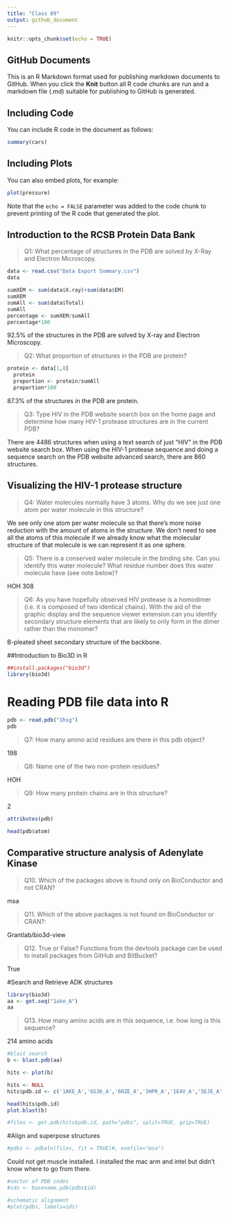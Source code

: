 ```yaml
---
title: "Class 09"
output: github_document
---
```


```r
knitr::opts_chunk$set(echo = TRUE)
```

## GitHub Documents

This is an R Markdown format used for publishing markdown documents to GitHub. When you click the **Knit** button all R code chunks are run and a markdown file (.md) suitable for publishing to GitHub is generated.

## Including Code

You can include R code in the document as follows:

```r
summary(cars)
```

## Including Plots

You can also embed plots, for example:

```r
plot(pressure)
```

Note that the `echo = FALSE` parameter was added to the code chunk to prevent printing of the R code that generated the plot.

## Introduction to the RCSB Protein Data Bank 

>Q1: What percentage of structures in the PDB are solved by X-Ray and Electron Microscopy.


```r
data <- read.csv("Data Export Summary.csv")
data
```
```r
sumXEM <- sum(data$X.ray)+sum(data$EM)
sumXEM
sumAll <- sum(data$Total)
sumAll
percentage <- sumXEM/sumAll
percentage*100
```
92.5% of the structures in the PDB are solved by X-ray and Electron Microscopy. 


>Q2: What proportion of structures in the PDB are protein?

```r
protein <- data[1,8]
  protein
  proportion <- protein/sumAll
  proportion*100
```
87.3% of the structures in the PDB are protein. 

>Q3: Type HIV in the PDB website search box on the home page and determine how many HIV-1 protease structures are in the current PDB?

There are 4486 structures when using a text search of just "HIV" in the PDB website search box. When using the HIV-1 protease sequence and doing a sequence search on the PDB website advanced search, there are 860 structures. 

## Visualizing the HIV-1 protease structure

>Q4: Water molecules normally have 3 atoms. Why do we see just one atom per water molecule in this structure?

We see only one atom per water molecule so that there's more noise reduction with the amount of atoms in the structure. We don't need to see all the atoms of this molecule if we already know what the molecular structure of that molecule is we can represent it as one sphere. 

>Q5: There is a conserved water molecule in the binding site. Can you identify this water molecule? What residue number does this water molecule have (see note below)?

HOH 308 

>Q6: As you have hopefully observed HIV protease is a homodimer (i.e. it is composed of two identical chains). With the aid of the graphic display and the sequence viewer extension can you identify secondary structure elements that are likely to only form in the dimer rather than the monomer?

B-pleated sheet secondary structure of the backbone. 


##Introduction to Bio3D in R 

```r
##install.packages("bio3d")
library(bio3d)
```
# Reading PDB file data into R 

```r
pdb <- read.pdb("1hsg")
pdb
```

>Q7: How many amino acid residues are there in this pdb object? 

198

>Q8: Name one of the two non-protein residues? 

HOH

>Q9: How many protein chains are in this structure?

2

```r
attributes(pdb)
```

```r
head(pdb$atom)
```

## Comparative structure analysis of Adenylate Kinase 



>Q10. Which of the packages above is found only on BioConductor and not CRAN? 

msa

> Q11. Which of the above packages is not found on BioConductor or CRAN?: 

Grantlab/bio3d-view

>Q12. True or False? Functions from the devtools package can be used to install packages from GitHub and BitBucket?

True 

#Search and Retrieve ADK structures 
```r
library(bio3d)
aa <- get.seq("1ake_A")
aa
```


>Q13. How many amino acids are in this sequence, i.e. how long is this sequence?

214 amino acids



```r
#blast search
b <- blast.pdb(aa)

```
```r
hits <- plot(b)

hits <- NULL
hits$pdb.id <- c('1AKE_A','6S36_A','6RZE_A','3HPR_A','1E4V_A','5EJE_A','1E4Y_A','3X2S_A','6HAP_A','6HAM_A','4K46_A','3GMT_A','4PZL_A')

head(hits$pdb.id)
plot.blast(b)
```


```r
#files <- get.pdb(hits$pdb.id, path="pdbs", split=TRUE, gzip=TRUE)
```

#Align and superpose structures 

```r
#pdbs <- pdbaln(files, fit = TRUE)#, exefile="msa")
```
Could not get muscle installed. I installed the mac arm and intel but didn't know where to go from there. 
```r
#vector of PDB codes
#ids <- basename.pdb(pdbs$id)

#schematic alignment
#plot(pdbs, labels=ids)

```


